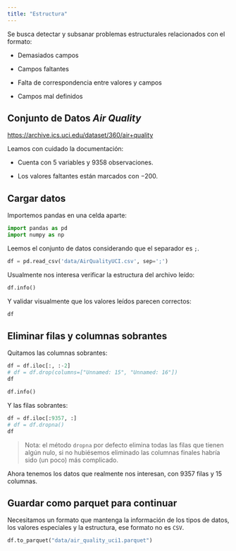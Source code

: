 ```yaml
---
title: "Estructura"
---
```


Se busca detectar y subsanar problemas estructurales relacionados con el formato:

-   Demasiados campos

-   Campos faltantes

-   Falta de correspondencia entre valores y campos

-   Campos mal definidos

## Conjunto de Datos *Air Quality*

<https://archive.ics.uci.edu/dataset/360/air+quality>

Leamos con cuidado la documentación:

-   Cuenta con $5$ variables y $9358$ observaciones.

-   Los valores faltantes están marcados con $-200$.

## Cargar datos

Importemos pandas en una celda aparte:

```python
import pandas as pd
import numpy as np
```

Leemos el conjunto de datos considerando que el separador es `;`.

```python
df = pd.read_csv('data/AirQualityUCI.csv', sep=';')
```

Usualmente nos interesa verificar la estructura del archivo leído:

```python
df.info()
```

Y validar visualmente que los valores leídos parecen correctos:

```python
df
```

## Eliminar filas y columnas sobrantes

Quitamos las columnas sobrantes:

```python
df = df.iloc[:, :-2]
# df = df.drop(columns=["Unnamed: 15", "Unnamed: 16"])
df
```

```python
df.info()
```

Y las filas sobrantes:

```python
df = df.iloc[:9357, :]
# df = df.dropna()
df
```

> Nota: el método `dropna` por defecto elimina todas las filas que tienen algún nulo, si no hubiésemos eliminado las columnas finales habría sido (un poco) más complicado.

Ahora tenemos los datos que realmente nos interesan, con $9357$ filas y $15$ columnas.

## Guardar como parquet para continuar

Necesitamos un formato que mantenga la información de los tipos de datos, los valores especiales y la estructura, ese formato no es `CSV`.

```python
df.to_parquet("data/air_quality_uci1.parquet")
```